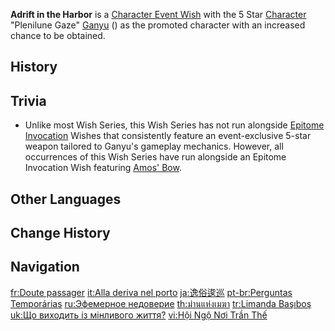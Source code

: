{{Wish Series Infobox
|character = Ganyu
|type      = Character Event Wishes
}}
'''Adrift in the Harbor''' is a [[Character Event Wish]] with the 5 Star [[Character]] "Plenilune Gaze" [[Ganyu]] ({{Cryo}}) as the promoted character with an increased chance to be obtained.

==History==
{{Wish History Table}}

==Trivia==
* Unlike most Wish Series, this Wish Series has not run alongside [[Epitome Invocation]] Wishes that consistently feature an event-exclusive 5-star weapon tailored to Ganyu's gameplay mechanics. However, all occurrences of this Wish Series have run alongside an Epitome Invocation Wish featuring [[Amos' Bow]].

==Other Languages==
{{Other Languages
|en      = Adrift in the Harbor
|zhs     = 浮生孰来
|zhs_rm  = Fúshēng Shú Lái
|zht     = 浮生孰來
|zht_rm  = Fúshēng Shú Lái
|zh_tl   = This Ephemeral Life, Who Shall Come?
|ja      = 逸俗逡巡
|ja_rm   = Itsuzoku Shunjun{{Assumed}}
|ja_tl   = Hesitation in Fleeing Earthly Life
|ko      = 덧없는 {{tt|인생|人生}}
|ko_tl   = Ephemeral Life
|es      = Flotando a la deriva
|es_tl   = Floating Adrift
|fr      = Doute passager
|fr_tl   = Passing Doubt
|ru      = Эфемерное недоверие
|ru_tl   = Ephemeral Mistrust
|th      = ม่านแห่งเมฆา
|th_rm   = Man haeng me kha
|th_tl   = Veil of Clouds
|vi      = Hội Ngộ Nơi {{tt|Trần Thế|塵世}}
|vi_tl   = Meeting At This Mortal World
|de      = Flüchtige Bekanntschaft
|de_tl   = Fleeting Acquaintance
|id      = Misteri Keabadian
|id_tl   = Mystery of Eternity
|pt      = Perguntas Temporárias
|pt_tl   = Temporary Questions
|tr      = Limanda Başıboş
|tr_tl   = Adrift in Harbor
|it      = Alla deriva nel porto
|it_tl   = Adrift in the Harbor
}}

==Change History==
{{Change History|1.2}}

==Navigation==
{{Wish Navbox}}

[[fr:Doute passager]]
[[it:Alla deriva nel porto]]
[[ja:逸俗逡巡]]
[[pt-br:Perguntas Temporárias]]
[[ru:Эфемерное недоверие]]
[[th:ม่านแห่งเมฆา]]
[[tr:Limanda Başıboş]]
[[uk:Що виходить із мінливого життя?]]
[[vi:Hội Ngộ Nơi Trần Thế]]